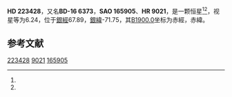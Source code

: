 {{Starbox begin
| name = HD 223428
}}
{{Starbox observe
| epoch = [[J2000.0|J2000.0]]
| constell = {{星座名待查}}<ref name=SIMBAD>{{cite web
 | url=http://simbad.u-strasbg.fr/simbad/sim-id?Ident=HR+9021
 | title =Pulsating variable Star
 | publisher=Centre de Données astronomiques de Strasbourg
 | work=SIMBAD
 | accessdate=2012-07-13}}</ref><ref name=DATA>{{cite web
 | url=http://vizier.u-strasbg.fr/viz-bin/VizieR-5?-out.add=.&-source=5050&-corr=PK=HR&-out.max=9999&HR=9021
 | title=VizieR Detailed Page
 | accessdate=2012-07-13
 | archive-date=2016-03-05
 | archive-url=https://web.archive.org/web/20160305012634/http://vizier.u-strasbg.fr/viz-bin/VizieR-5?-out.add=.&-source=5050&-corr=PK=HR&-out.max=9999&HR=9021
 | dead-url=no
 }}</ref>
| 星官 = 
| ra = {{RA|23|49|31.6}}<ref name=SIMBAD /><ref name=DATA />
| dec = {{DEC|-15|51|40}}<ref name=SIMBAD /><ref name=DATA />
| appmag_v = 6.24<ref name=SIMBAD /><ref name=DATA />
}}
{{Starbox character
| class = K2IIIbFe-0.5<ref name=SIMBAD /><ref name=DATA />
| b-v = 1.22<ref name=SIMBAD /><ref name=DATA />
| u-b = 1.17<ref name=SIMBAD /><ref name=DATA />
| r-i = <ref name=SIMBAD /><ref name=DATA />
| variable = 
}}
{{Starbox astrometry
| radial_v = 1.17
| prop_mo_ra = -64
| parallax = 
| p_error = 
}}
{{Starbox catalog
| names =BD-16 6373，[[SAO星表|SAO]] 165905，[[HD星表|HD]] 223428，[[HR星表|HR]] 9021}}
{{Starbox reference |Simbad=HR+9021}}
{{Starbox end}}

'''HD 223428'''，又名'''BD-16 6373'''，'''SAO 165905'''、'''HR 9021'''，是一颗恒星<ref name=SIMBAD /><ref name=DATA />，视星等为6.24，位于[[銀道座標系|銀經]]67.89，[[銀道座標系|銀緯]]-71.75，其[[B1900.0|B1900.0]]坐标为赤經{{RA|23|44|21.6}}，赤緯{{DEC|-16|-71.75|59}}。

== 参考文献 ==
{{reflist}}

{{star-stub}}

[[Category:HD和HDE天體|223428]]
[[Category:HR天體|9021]]
[[Category:SAO天體|165905]]
